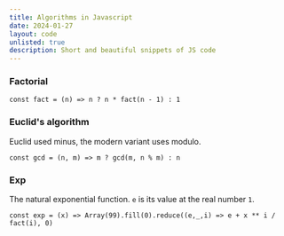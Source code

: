 ```yaml
---
title: Algorithms in Javascript
date: 2024-01-27
layout: code
unlisted: true
description: Short and beautiful snippets of JS code
---
```


### Factorial

```
const fact = (n) => n ? n * fact(n - 1) : 1
```

### Euclid's algorithm

Euclid used minus, the modern variant uses modulo.

```
const gcd = (n, m) => m ? gcd(m, n % m) : n
```

### Exp

The natural exponential function. `e` is its value at the real number `1`.

```
const exp = (x) => Array(99).fill(0).reduce((e,_,i) => e + x ** i / fact(i), 0)
```
